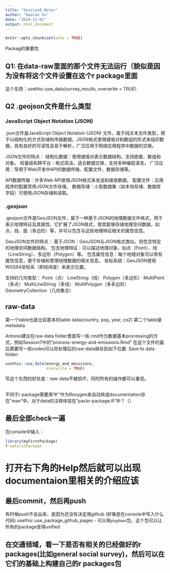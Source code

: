 ```yaml
---
title: "Session8_Notes"
author: "Haoran Xu"
date: "2024-11-01"
output: html_document
---
```


```r
knitr::opts_chunk$set(echo = TRUE)
```

Packag的重要性

## Q1: 在data-raw里面的那个文件无法运行（貌似是因为没有将这个文件设置在这个r package里面
这个东西：usethis::use_data(survey_results, overwrite = TRUE)


## Q2 .geojson文件是什么类型
### JavaScript Object Notation (JSON)
.json文件是JavaScript Object Notation (JSON) 文件，属于纯文本文件类型，用于以结构化的方式存储和传输数据。JSON格式使用键值对和数组的形式来组织数据，具有良好的可读性且易于解析，广泛应用于网络应用程序中数据的交换。

JSON文件的特点：
结构化数据：使用键值对表示数据结构，支持嵌套、数组和对象。
轻量级和跨平台：格式简洁，适合数据交换，支持多种编程语言。
广泛应用：常用于Web开发中API的数据传输、配置文件、数据存储等。

API数据传输：许多Web API使用JSON格式来发送和接收数据。
配置文件：应用程序的配置常用JSON文件存储。
数据存储：小型数据集（如本地存储、数据库字段）可使用JSON存储和读取。

### .geojson
.geojson文件是GeoJSON文件，属于一种基于JSON的地理数据文件格式，用于表示地理特征及其属性。它扩展了JSON格式，使其能够存储地理空间数据，如点、线、面（多边形）等，并可以包含与这些地理特征相关的属性信息。

GeoJSON文件的特点：
基于JSON：GeoJSON与JSON格式类似，但包含特定的地理空间数据结构。
包含地理特征：可以描述地理对象，如点（Point）、线（LineString）、多边形（Polygon）等。
包含属性信息：每个地理对象可以带有属性信息，便于存储和管理地理数据的相关信息。
坐标系统：GeoJSON使用WGS84坐标系（即经纬度）来表示位置。

支持的几何类型：
Point（点）
LineString（线）
Polygon（多边形）
MultiPoint（多点）
MultiLineString（多线）
MultiPolygon（多多边形）
GeometryCollection（几何集合）

## raw-data
第一个table也是比较基本的table data(country, pop, year, co2)
第二个table是metadata

Antonio建议在raw-data folder里面写一些.rmd作为数据基本processing的方式，例如Session7中的"process-energy-and-emissions.Rmd"
在这个文件的最后需要写一些codes可以将处理后的raw-data保存到如下位置:
Save to data folder:
```r
usethis::use_data(energy_and_emissions,
                  overwrite = TRUE)
```

写这个东西的好处是：raw-data不被损坏，同时所有的操作都可以重现。


## 
不同于r package需要用"#'"作为Roxygen来自动转成documentation存在"man"中，对于data的注释体现在"packr-package.R"中？（）

## 最后全部check一遍

在console中输入：
```r
library(myFirstPackage)
?`myFirstPackage`
```
# 打开右下角的Help然后就可以出现documentaion里相关的介绍应该

## 最后commit，然后再push
有时候push不会出来，是因为还没有决定用github (好像是在console中写入什么代码)
usethis::use_package_github_pages
- 可以用`pkgdown`包，这个包可以让所有的package变得unified

## 在交通领域，看一下是否有相关的已经做好的r packages(比如general social survey)，然后可以在它们的基础上构建自己的r packages包


